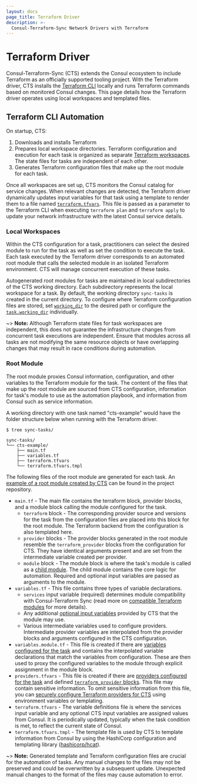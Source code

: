 ```yaml
---
layout: docs
page_title: Terraform Driver
description: >-
  Consul-Terraform-Sync Network Drivers with Terraform
---
```


# Terraform Driver

Consul-Terraform-Sync (CTS) extends the Consul ecosystem to include Terraform as an officially supported tooling project. With the Terraform driver, CTS installs the [Terraform CLI](/terraform/downloads) locally and runs Terraform commands based on monitored Consul changes. This page details how the Terraform driver operates using local workspaces and templated files.

## Terraform CLI Automation

On startup, CTS:
1. Downloads and installs Terraform
2. Prepares local workspace directories. Terraform configuration and execution for each task is organized as separate [Terraform workspaces](/terraform/language/state/workspaces). The state files for tasks are independent of each other.
3. Generates Terraform configuration files that make up the root module for each task.

Once all workspaces are set up, CTS monitors the Consul catalog for service changes. When relevant changes are detected, the Terraform driver dynamically updates input variables for that task using a template to render them to a file named [`terraform.tfvars`](/consul/docs/nia/network-drivers#terraform-tfvars). This file is passed as a parameter to the Terraform CLI when executing `terraform plan` and `terraform apply` to update your network infrastructure with the latest Consul service details.

### Local Workspaces

Within the CTS configuration for a task, practitioners can select the desired module to run for the task as well as set the condition to execute the task. Each task executed by the Terraform driver corresponds to an automated root module that calls the selected module in an isolated Terraform environment. CTS will manage concurrent execution of these tasks.

Autogenerated root modules for tasks are maintained in local subdirectories of the CTS working directory. Each subdirectory represents the local workspace for a task. By default, the working directory `sync-tasks` is created in the current directory. To configure where Terraform configuration files are stored, set [`working_dir`](/consul/docs/reference/cts/configuration#working_dir) to the desired path or configure the [`task.working_dir`](/consul/docs/reference/cts/configuration#working_dir-1) individually.

~> **Note:** Although Terraform state files for task workspaces are independent, this does not guarantee the infrastructure changes from concurrent task executions are independent. Ensure that modules across all tasks are not modifying the same resource objects or have overlapping changes that may result in race conditions during automation.

### Root Module

The root module proxies Consul information, configuration, and other variables to the Terraform module for the task. The content of the files that make up the root module are sourced from CTS configuration, information for task's module to use as the automation playbook, and information from Consul such as service information.

A working directory with one task named "cts-example" would have the folder structure below when running with the Terraform driver.

```shell-session
$ tree sync-tasks/

sync-tasks/
└── cts-example/
    ├── main.tf
    ├── variables.tf
    ├── terraform.tfvars
    └── terraform.tfvars.tmpl
```

The following files of the root module are generated for each task. An [example of a root module created by CTS](https://github.com/hashicorp/consul-terraform-sync/tree/master/multi) can be found in the project repository.

- `main.tf` - The main file contains the terraform block, provider blocks, and a module block calling the module configured for the task.
  - `terraform` block - The corresponding provider source and versions for the task from the configuration files are placed into this block for the root module. The Terraform backend from the configuration is also templated here.
  - `provider` blocks - The provider blocks generated in the root module resemble the `terraform_provider` blocks from the configuration for CTS. They have identical arguments present and are set from the intermediate variable created per provider.
  - `module` block - The module block is where the task's module is called as a [child module](/terraform/language/modules). The child module contains the core logic for automation. Required and optional input variables are passed as arguments to the module.
- `variables.tf` - This file contains three types of variable declarations.
    -  `services` input variable (required) determines module compatibility with Consul-Terraform Sync (read more on [compatible Terraform modules](/consul/docs/reference/cts/terraform-module) for more details).
    - Any additional [optional input variables](/consul/docs/reference/cts/terraform-module#optional-input-variables) provided by CTS that the module may use.
    - Various intermediate variables used to configure providers. Intermediate provider variables are interpolated from the provider blocks and arguments configured in the CTS configuration.
- `variables.module.tf` - This file is created if there are [variables configured for the task](/consul/docs/reference/cts/configuration#variable_files) and contains the interpolated variable declarations that match the variables from configuration. These are then used to proxy the configured variables to the module through explicit assignment in the module block.
- `providers.tfvars` - This file is created if there are [providers configured for the task](/consul/docs/reference/cts/configuration#providers) and defined [`terraform_provider` blocks](/consul/docs/reference/cts/configuration#terraform-provider). This file may contain sensitive information. To omit sensitive information from this file, you can [securely configure Terraform providers for CTS](/consul/docs/reference/cts/configuration#securely-configure-terraform-providers) using environment variables or templating.
- `terraform.tfvars` - The variable definitions file is where the services input variable and any optional CTS input variables are assigned values from Consul. It is periodically updated, typically when the task condition is met, to reflect the current state of Consul.
- `terraform.tfvars.tmpl` - The template file is used by CTS to template information from Consul by using the HashiCorp configuration and templating library ([hashicorp/hcat](https://github.com/hashicorp/hcat)).

~> **Note:** Generated template and Terraform configuration files are crucial for the automation of tasks. Any manual changes to the files may not be preserved and could be overwritten by a subsequent update. Unexpected manual changes to the format of the files may cause automation to error.
